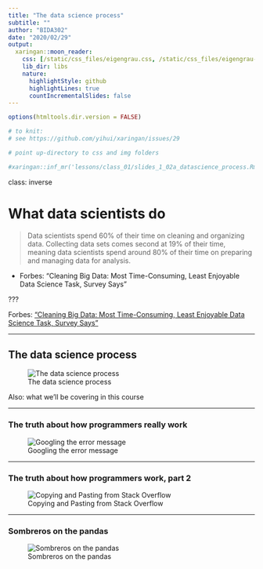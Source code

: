 ```yaml
---
title: "The data science process"
subtitle: ""
author: "BIDA302"
date: "2020/02/29"
output:
  xaringan::moon_reader:
    css: [/static/css_files/eigengrau.css, /static/css_files/eigengrau-fonts.css]    
    lib_dir: libs
    nature:
      highlightStyle: github
      highlightLines: true
      countIncrementalSlides: false
---
```



```r
options(htmltools.dir.version = FALSE)

# to knit:
# see https://github.com/yihui/xaringan/issues/29

# point up-directory to css and img folders

#xaringan::inf_mr('lessons/class_01/slides_1_02a_datascience_process.Rmd')

```

class: inverse

# What data scientists do


> Data scientists spend 60% of their time on cleaning and organizing data. Collecting data sets comes second at 19% of their time, meaning data scientists spend around 80% of their time on preparing and managing data for analysis.

- Forbes: "Cleaning Big Data: Most Time-Consuming, Least Enjoyable Data Science Task, Survey Says"

???

Forbes: ["Cleaning Big Data: Most Time-Consuming, Least Enjoyable Data Science Task, Survey Says"](https://www.forbes.com/sites/gilpress/2016/03/23/data-preparation-most-time-consuming-least-enjoyable-data-science-task-survey-says/#22d5a9446f63)

---

## The data science process

![The data science process](/static/img/data-science.png)

Also: what we'll be covering in this course 



---

### The truth about how programmers really work

![Googling the error message](/static/img/orly_googling_the_error_message_400.jpg)

---

### The truth about how programmers work, part 2


![Copying and Pasting from Stack Overflow](/static/img/orly_copy_and_paste_400.jpeg)

---

### Sombreros on the pandas

![Sombreros on the pandas](/static/img/sombreros_on_the_pandas.png)


